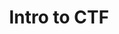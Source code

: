 ---
credit:
- SIGPwny
featured: false
slides: intro_to_ctf.pdf
tags:
- misc
- ctf
- intro
time_start: 2017-09-14T18:00:00.000000-05:00
title: Intro to CTF
week_number: 2
---